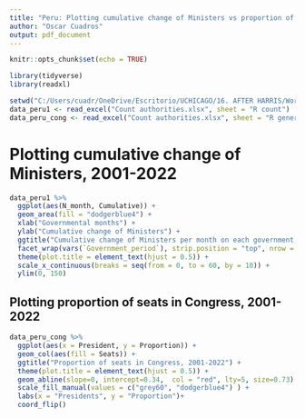 ```yaml
---
title: "Peru: Plotting cumulative change of Ministers vs proportion of seats in Congress, 2001-2022"
author: "Oscar Cuadros"
output: pdf_document
---
```


```r
knitr::opts_chunk$set(echo = TRUE)
```

```r
library(tidyverse)
library(readxl)
```

```r
setwd("C:/Users/cuadr/OneDrive/Escritorio/UCHICAGO/16. AFTER HARRIS/World Bank RA/Writting sample/Writting-sample")
data_peru1 <- read_excel("Count authorities.xlsx", sheet = "R count")
data_peru_cong <- read_excel("Count authorities.xlsx", sheet = "R general")
```

# Plotting cumulative change of Ministers, 2001-2022

```r
data_peru1 %>% 
  ggplot(aes(N_month, Cumulative)) + 
  geom_area(fill = "dodgerblue4") + 
  xlab("Governmental months") +
  ylab("Cumulative change of Ministers") +
  ggtitle("Cumulative change of Ministers per month on each government, 2001-2022") + 
  facet_wrap(vars(`Government_period`), strip.position = "top", nrow = 1) + 
  theme(plot.title = element_text(hjust = 0.5)) +
  scale_x_continuous(breaks = seq(from = 0, to = 60, by = 10)) +
  ylim(0, 150)
```

## Plotting proportion of seats in Congress, 2001-2022

```r
data_peru_cong %>% 
  ggplot(aes(x = President, y = Proportion)) + 
  geom_col(aes(fill = Seats)) +
  ggtitle("Proportion of seats in Congress, 2001-2022") + 
  theme(plot.title = element_text(hjust = 0.5)) +
  geom_abline(slope=0, intercept=0.34,  col = "red", lty=5, size=0.73) +
  scale_fill_manual(values = c("grey60", "dodgerblue4") ) +
  labs(x = "Presidents", y = "Proportion")+
  coord_flip()
```
